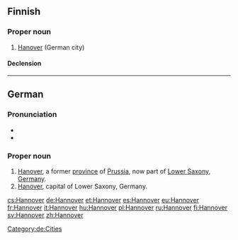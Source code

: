 ==Finnish==

===Proper noun===
{{infl|fi|proper noun}}

# [[Hanover]] (German city)

====Declension====
{{fi-decl-risti|Hannover|nopl=1}}

----

==German==
{{wikipedia|lang=de}}

===Pronunciation===
* {{audio|De-Hannover-pronunciation.ogg|audio}}
* {{audio|De-Hannover.ogg|Audio}}

===Proper noun===
{{de-proper noun|g=n}}

# [[Hanover]], a former [[province]] of [[Prussia]], now part of [[Lower Saxony]], [[Germany]].
# [[Hanover]], capital of Lower Saxony, Germany.

[[Category:de:Cities]]

[[cs:Hannover]]
[[de:Hannover]]
[[et:Hannover]]
[[es:Hannover]]
[[eu:Hannover]]
[[fr:Hannover]]
[[it:Hannover]]
[[hu:Hannover]]
[[pl:Hannover]]
[[ru:Hannover]]
[[fi:Hannover]]
[[sv:Hannover]]
[[zh:Hannover]]